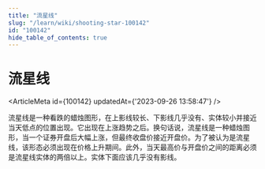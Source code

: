 ```yaml
---
title: "流星线"
slug: "/learn/wiki/shooting-star-100142"
id: "100142"
hide_table_of_contents: true
---
```



# 流星线

<ArticleMeta id={100142} updatedAt={'2023-09-26 13:58:47'} />
<div className='border-solid border-b border-t-0 my-4 border-[var(--ifm-color-gray-300)]' />

流星线是一种看跌的蜡烛图形，在上影线较长、下影线几乎没有、实体较小并接近当天低点的位置出现。它出现在上涨趋势之后。换句话说，流星线是一种蜡烛图形，当一个证券开盘后大幅上涨，但最终收盘价接近开盘价。为了被认为是流星线，该形态必须出现在价格上升期间。此外，当天最高价与开盘价之间的距离必须是流星线实体的两倍以上。实体下面应该几乎没有影线。
